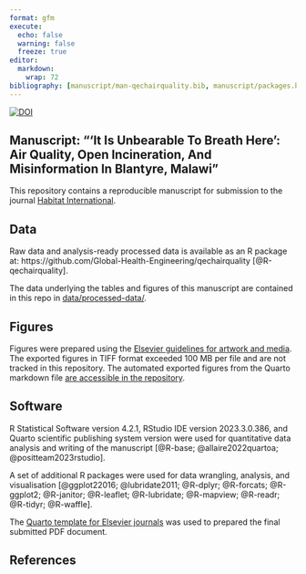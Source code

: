 ```yaml
---
format: gfm
execute: 
  echo: false
  warning: false
  freeze: true
editor: 
  markdown: 
    wrap: 72
bibliography: [manuscript/man-qechairquality.bib, manuscript/packages.bib]
---
```


<!-- badges: start -->
[![DOI](https://zenodo.org/badge/DOI/10.5281/zenodo.7841193.svg)](https://doi.org/10.5281/zenodo.7841193)
<!-- badges: end -->

## Manuscript: "'It Is Unbearable To Breath Here': Air Quality, Open Incineration, And Misinformation In Blantyre, Malawi"

This repository contains a reproducible manuscript for submission to the
journal [Habitat
International](https://www.sciencedirect.com/journal/habitat-international).

## Data

Raw data and analysis-ready processed data is available as an R package
at: https://github.com/Global-Health-Engineering/qechairquality [@R-qechairquality].

The data underlying the tables and figures of this manuscript are
contained in this repo in [data/processed-data/](https://github.com/Global-Health-Engineering/manuscript-qechairquality/tree/main/data/processed-data).

## Figures

Figures were prepared using the [Elsevier guidelines for artwork and
media](https://www.elsevier.com/authors/policies-and-guidelines/artwork-and-media-instructions).
The exported figures in TIFF format exceeded 100 MB per file and are not
tracked in this repository. The automated exported figures from the
Quarto markdown file [are accessible in the
repository](https://github.com/Global-Health-Engineering/manuscript-qechairquality/tree/main/manuscript/manuscript_files/figure-pdf).

## Software

R Statistical Software version 4.2.1, RStudio IDE version 2023.3.0.386,
and Quarto scientific publishing system version were used for
quantitative data analysis and writing of the manuscript [@R-base;
@allaire2022quartoa; @positteam2023rstudio].

A set of additional R packages were used for data wrangling, analysis,
and visualisation [@ggplot22016; @lubridate2011; @R-dplyr; @R-forcats;
@R-ggplot2; @R-janitor; @R-leaflet; @R-lubridate; @R-mapview; @R-readr;
@R-tidyr; @R-waffle].

The [Quarto template for Elsevier journals](https://github.com/quarto-journals/elsevier) was used to prepared the final
submitted PDF document.

## References
